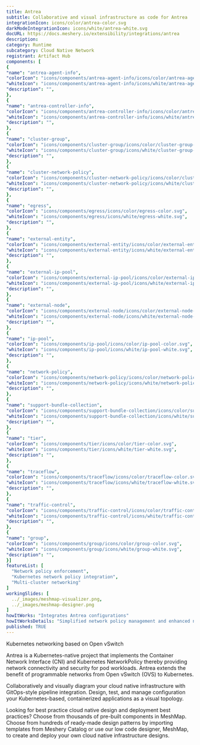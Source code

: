```yaml
---
title: Antrea
subtitle: Collaborative and visual infrastructure as code for Antrea
integrationIcon: icons/color/antrea-color.svg
darkModeIntegrationIcon: icons/white/antrea-white.svg
docURL: https://docs.meshery.io/extensibility/integrations/antrea
description: 
category: Runtime
subcategory: Cloud Native Network
registrant: Artifact Hub
components: [
{
"name": "antrea-agent-info",
"colorIcon": "icons/components/antrea-agent-info/icons/color/antrea-agent-info-color.svg",
"whiteIcon": "icons/components/antrea-agent-info/icons/white/antrea-agent-info-white.svg",
"description": "",
},
{
"name": "antrea-controller-info",
"colorIcon": "icons/components/antrea-controller-info/icons/color/antrea-controller-info-color.svg",
"whiteIcon": "icons/components/antrea-controller-info/icons/white/antrea-controller-info-white.svg",
"description": "",
},
{
"name": "cluster-group",
"colorIcon": "icons/components/cluster-group/icons/color/cluster-group-color.svg",
"whiteIcon": "icons/components/cluster-group/icons/white/cluster-group-white.svg",
"description": "",
},
{
"name": "cluster-network-policy",
"colorIcon": "icons/components/cluster-network-policy/icons/color/cluster-network-policy-color.svg",
"whiteIcon": "icons/components/cluster-network-policy/icons/white/cluster-network-policy-white.svg",
"description": "",
},
{
"name": "egress",
"colorIcon": "icons/components/egress/icons/color/egress-color.svg",
"whiteIcon": "icons/components/egress/icons/white/egress-white.svg",
"description": "",
},
{
"name": "external-entity",
"colorIcon": "icons/components/external-entity/icons/color/external-entity-color.svg",
"whiteIcon": "icons/components/external-entity/icons/white/external-entity-white.svg",
"description": "",
},
{
"name": "external-ip-pool",
"colorIcon": "icons/components/external-ip-pool/icons/color/external-ip-pool-color.svg",
"whiteIcon": "icons/components/external-ip-pool/icons/white/external-ip-pool-white.svg",
"description": "",
},
{
"name": "external-node",
"colorIcon": "icons/components/external-node/icons/color/external-node-color.svg",
"whiteIcon": "icons/components/external-node/icons/white/external-node-white.svg",
"description": "",
},
{
"name": "ip-pool",
"colorIcon": "icons/components/ip-pool/icons/color/ip-pool-color.svg",
"whiteIcon": "icons/components/ip-pool/icons/white/ip-pool-white.svg",
"description": "",
},
{
"name": "network-policy",
"colorIcon": "icons/components/network-policy/icons/color/network-policy-color.svg",
"whiteIcon": "icons/components/network-policy/icons/white/network-policy-white.svg",
"description": "",
},
{
"name": "support-bundle-collection",
"colorIcon": "icons/components/support-bundle-collection/icons/color/support-bundle-collection-color.svg",
"whiteIcon": "icons/components/support-bundle-collection/icons/white/support-bundle-collection-white.svg",
"description": "",
},
{
"name": "tier",
"colorIcon": "icons/components/tier/icons/color/tier-color.svg",
"whiteIcon": "icons/components/tier/icons/white/tier-white.svg",
"description": "",
},
{
"name": "traceflow",
"colorIcon": "icons/components/traceflow/icons/color/traceflow-color.svg",
"whiteIcon": "icons/components/traceflow/icons/white/traceflow-white.svg",
"description": "",
},
{
"name": "traffic-control",
"colorIcon": "icons/components/traffic-control/icons/color/traffic-control-color.svg",
"whiteIcon": "icons/components/traffic-control/icons/white/traffic-control-white.svg",
"description": "",
},
{
"name": "group",
"colorIcon": "icons/components/group/icons/color/group-color.svg",
"whiteIcon": "icons/components/group/icons/white/group-white.svg",
"description": "",
}]
featureList: [
  "Network policy enforcement",
  "Kubernetes network policy integration",
  "Multi-cluster networking"
]
workingSlides: [
  ../_images/meshmap-visualizer.png,
  ../_images/meshmap-designer.png
]
howItWorks: "Integrates Antrea configurations"
howItWorksDetails: "Simplified network policy management and enhanced networking in Kubernetes"
published: TRUE
---
```

<p>
Kubernetes networking based on Open vSwitch
</p>
<p>Antrea is a Kubernetes-native project that implements the Container Network Interface (CNI) and Kubernetes NetworkPolicy thereby providing network connectivity and security for pod workloads. Antrea extends the benefit of programmable networks from Open vSwitch (OVS) to Kubernetes.</p><p>
    Collaboratively and visually diagram your cloud native infrastructure with GitOps-style pipeline integration. Design, test, and manage configuration your Kubernetes-based, containerized applications as a visual topology.
</p>
<p>
    Looking for best practice cloud native design and deployment best practices? Choose from thousands of pre-built components in MeshMap. Choose from hundreds of ready-made design patterns by importing templates from Meshery Catalog or use our low code designer, MeshMap, to create and deploy your own cloud native infrastructure designs.
</p>
